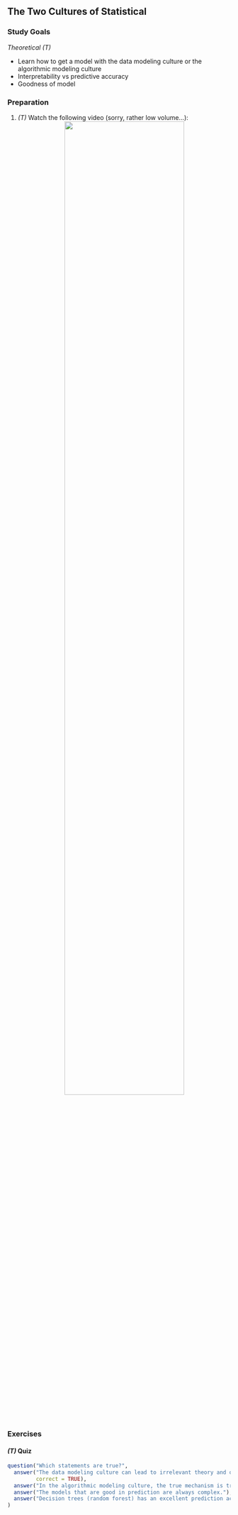 ## The Two Cultures of Statistical

### Study Goals

*Theoretical (T)*
  
- Learn how to get a model with the data modeling culture or the algorithmic modeling culture
- Interpretability vs predictive accuracy
- Goodness of model

### Preparation

1.  *(T)* Watch the following video  (sorry, rather low volume...):
  <center>
![](https://www.youtube.com/watch?v=g3w98HnbtEw&list=PLMyWaJl2LoXyhFvMjtbBGs0Pi8khHbKm3&index=5&t=0s){width="75%"}
  </center>

 
### Exercises
  
#### *(T)* Quiz

```r
question("Which statements are true?",
  answer("The data modeling culture can lead to irrelevant theory and questionable statistical conclusions.", 
         correct = TRUE),
  answer("In the algorithmic modeling culture, the true mechanism is treated as unknown, while the data modeling                 culture tries to find the true data-generating mechanism.", correct = TRUE),
  answer("The models that are good in prediction are always complex."),
  answer("Decision trees (random forest) has an excellent prediction accuracy, but it is impossible to interpret the model structure.", correct = TRUE)
)
```

